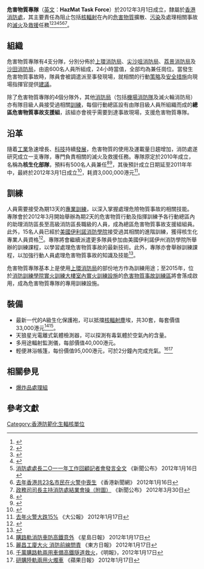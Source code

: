 {{Pathnav|香港消防處|frame=1}}
{{Infobox law enforcement agency
|unit_name= 危害物質專隊<br>{{lang|en|HazMat Task Force}}
|image= [[File:HKFSD_Hazmat_Tender_F275.JPG|250px]]
|caption=危害物質專隊專用的'''危害物質處理車'''。
|country= {{HK}}
|type= 
|branch= [[香港消防處|香港消防處]]
|dates= 2012年3月1日 
|specialization= [[危害物質|危害物質]]處理
|command_structure= 
|size= 逾600名
|garrison= 
|ceremonial_chief=
|nickname=
|motto= 
|colors= [[橙色|橙色]]
|march=
|mascot=
|battles= 
|current_commander= 
|notable_commanders=
|anniversaries=
|decorations=
|identification_symbol=
|identification_symbol_label=
}}

'''危害物質專隊'''（[[英文|英文]]：'''HazMat Task Force'''）於2012年3月1日成立，隸屬於[[香港消防處|香港消防處]]，其主要責任為阻止包括[[核|核]][[輻射|輻射]]在內的[[危害物質|危害物質]]擴散、[[污染|污染]]及處理相關事故的[[滅火|滅火]]及[[救援|救援]]任務<ref>{{Cite web |url=http://hk.news.yahoo.com/article/110125/3/merl.html |title=消防處將聘370人強化裝備 |accessdate=2011-01-31 |archive-date=2011-01-30 |archive-url=https://web.archive.org/web/20110130002928/http://hk.news.yahoo.com/article/110125/3/merl.html |dead-url=no }}</ref><ref>{{Cite web |url=http://orientaldaily.on.cc/cnt/news/20100122/00176_042.html |title=消防處設五百人核生化部隊 |access-date=2011-01-31 |archive-date=2016-03-05 |archive-url=https://web.archive.org/web/20160305001043/http://orientaldaily.on.cc/cnt/news/20100122/00176_042.html |dead-url=no }}</ref><ref>{{Cite web |url=http://www.hkfsd.gov.hk/chi/pressrelease/2012/20120330.pdf |title=政務司司長主持消防處結業會操（附圖） |access-date=2012-05-02 |archive-date=2016-03-05 |archive-url=https://web.archive.org/web/20160305013957/http://www.hkfsd.gov.hk/chi/pressrelease/2012/20120330.pdf |dead-url=no }}</ref><ref>{{Cite web |url=http://www.news.gov.hk/tc/categories/law_order/html/2012/01/20120116_133736.shtml |title=消防特別行動巡查209棟舊樓 |access-date=2012-05-02 |archive-date=2016-03-07 |archive-url=https://web.archive.org/web/20160307042327/http://www.news.gov.hk/tc/categories/law_order/html/2012/01/20120116_133736.shtml |dead-url=no }}</ref><ref>[http://www.info.gov.hk/gia/general/201201/16/P201201160383.htm 消防處處長二○一一年工作回顧記者會發言全文] {{Wayback|url=http://www.info.gov.hk/gia/general/201201/16/P201201160383.htm |date=20190902033610 }} 《新聞公布》 2012年1月16日</ref><ref>[http://www.hkcna.hk/content/2012/0116/127274.shtml 去年香港共23名市民在火警中喪生] {{Wayback|url=http://www.hkcna.hk/content/2012/0116/127274.shtml |date=20160304104653 }} 《香港新聞網》 2012年1月16日</ref><ref>[http://www.info.gov.hk/gia/general/201203/30/P201203300220.htm 政務司司長主持消防處結業會操（附圖）] {{Wayback|url=http://www.info.gov.hk/gia/general/201203/30/P201203300220.htm |date=20190902020812 }} 《新聞公布》 2012年3月30日</ref>。

==組織==
危害物質專隊有4支分隊，分別分佈於[[上環消防局|上環消防局]]、[[尖沙咀消防局|尖沙咀消防局]]、[[荔景消防局|荔景消防局]]及[[沙田消防局|沙田消防局]]，由逾600名人員所組成，24小時當值，全部均為兼任崗位。當發生危害物質事故時，隊員會被調遣派至事發現場，就相關的行動[[策略|策略]]及[[安全措施|安全措施]]向現場指揮官提供[[建議|建議]]。

除了危害物質專隊的4個分隊外，其他[[消防局|消防局]]（包括[[機場消防隊|機場消防隊]]及滅火輪消防局）亦有隊目級人員接受過相關[[訓練|訓練]]，每個行動總區設有由隊目級人員所組織而成的'''總區危害物質事故支援組'''，該組亦會視乎需要到達事故現場，支援危害物質專隊。

==沿革==
隨着[[工業|工業]]急速增長、[[科技|科技]]持續[[發展|發展]]，危害物質的使用及運載量日趨增加，消防處遂研究成立一支專隊，專門負責相關的滅火及救援任務。專隊原定於2010年成立，名稱為'''核生化部隊'''，預料有500名人員兼任<ref>{{Cite web |url=http://hk.news.yahoo.com/article/110125/4/meqd.html |title=消防今年聘最少370人 救護車抵達時間連續3年肥佬 |accessdate=2011-01-31 |archive-date=2011-03-19 |archive-url=https://web.archive.org/web/20110319222750/http://hk.news.yahoo.com/article/110125/4/meqd.html |dead-url=no }}</ref><ref>{{Cite web |url=http://orientaldaily.on.cc/cnt/news/20110126/00176_033.html |title=殘廢消防車 17月未解決 |accessdate=2011-01-31 |archive-date=2011-01-29 |archive-url=https://web.archive.org/web/20110129022052/http://orientaldaily.on.cc/cnt/news/20110126/00176_033.html |dead-url=no }}</ref>，其後預計成立日期延至2011年年中，最終於2012年3月1日成立<ref>{{Cite web |url=http://rthk.hk/rthk/news/expressnews/20120116/news_20120116_55_812145.htm |title=消防處關注舊式樓宇火警風險  將加強巡查 |access-date=2012-05-02 |archive-date=2014-02-22 |archive-url=https://web.archive.org/web/20140222012136/http://rthk.hk/rthk/news/expressnews/20120116/news_20120116_55_812145.htm |dead-url=no }}</ref>，耗資3,000,000港元<ref>[http://www.takungpao.com/hm/top/2012-01-17/1058479.html 去年火警大跌15%]{{dead link|date=2017年12月 |bot=InternetArchiveBot |fix-attempted=yes }} 《大公報》 2012年1月17日</ref>。

==訓練==
人員需要接受為期13天的[[專業|專業]][[訓練|訓練]]，以深入掌握處理危險物質事故的相關技能。專隊會於2012年3月開始舉辦為期2天的危害物質行動及指揮訓練予各行動總區內的助理消防區長至高級消防區長職級的人員，成為總區危害物質事故支援組組員。此外，15名人員已經於[[美國|美國]][[伊利諾消防學院|伊利諾消防學院]]接受過其相關的進階訓練，獲得核生化專業人員資格<ref>{{Cite web |url=http://www.hkfsd.gov.hk/home/images/review_10/tc_eng/8_MWT.pdf |title=核生化部隊 |accessdate=2011-08-24 |archive-date=2020-03-28 |archive-url=https://web.archive.org/web/20200328005006/https://www.hkfsd.gov.hk/images/review_10/tc_eng/8_MWT.pdf |dead-url=no }}</ref>。專隊將會繼續派遣更多隊員參加由美國伊利諾伊州消防學院所舉辦的訓練課程，以學習處理危害物質事故的最新技術。此外，專隊亦會舉辦訓練課程，以加強行動人員處理危害物質事故的知識及技能<ref>{{Cite web |url=http://www.hkfsd.gov.hk/chi/publications/elite/elite_2012_03.pdf |title=2012年《精英專訊》 第三期 |access-date=2012-06-04 |archive-date=2019-10-22 |archive-url=https://web.archive.org/web/20191022045149/https://www.hkfsd.gov.hk/chi/publications/elite/elite_2012_03.pdf |dead-url=no }}</ref>。

危害物質專隊基本上是使用[[上環消防局|上環消防局]]的部份地方作為訓練用途；至2015年，位於[[消防訓練學院|消防訓練學院]][[實火訓練大樓|實火訓練大樓]][[室內實火訓練設施|室內實火訓練設施]]的[[危害物質事故訓練區|危害物質事故訓練區]]將會落成啟用，成為危害物質專隊的專用訓練設施。

==裝備==
*最新一代的A級生化保護袍，可以抵擋[[核輻射塵|核輻射塵]]埃，共30套，每套價值33,000港元<ref>[http://hk.news.yahoo.com/%E8%B3%BC%E8%B7%AF%E8%BB%8C%E6%B6%88%E9%98%B2%E8%BB%8A%E9%98%B2%E9%AB%98%E9%90%B5%E6%84%8F%E5%A4%96-221001950.html 購路軌消防車防高鐵意外] {{Wayback|url=http://hk.news.yahoo.com/%E8%B3%BC%E8%B7%AF%E8%BB%8C%E6%B6%88%E9%98%B2%E8%BB%8A%E9%98%B2%E9%AB%98%E9%90%B5%E6%84%8F%E5%A4%96-221001950.html |date=20120203003817 }}《星島日報》 2012年1月17日</ref><ref>[http://orientaldaily.on.cc/cnt/news/20120117/00176_056.html 麗昌工廈大火 消防前線問責] {{Wayback|url=http://orientaldaily.on.cc/cnt/news/20120117/00176_056.html |date=20160305000849 }} 《東方日報》 2012年1月17日</ref>。
*天狼星光電離式氣體檢測器，可以探測有毒氣體於空氣內的含量。
*多用途輻射監測儀，每部價值40,000港元。
*輕便淋浴帳篷，每份價值95,000港元，可於2分鐘內完成充氣。<ref>[https://archive.is/20120714191711/hk.news.yahoo.com/%E5%8D%83%E8%90%AC%E8%B3%BC%E8%B7%AF%E8%BB%8C%E5%85%A9%E7%94%A8%E8%BB%8A-%E5%82%99%E9%AB%98%E9%90%B5%E9%9A%A7%E9%81%93%E6%95%91%E7%81%AB-211141412.html 千萬購路軌兩用車備高鐵隧道救火]，《明報》，2012年1月17日</ref><ref>[http://www1.hk.apple.nextmedia.com/template/apple/art_main.php?iss_id=20120117&sec_id=4104&art_id=15990937 研購陸軌兩用火燭車] 《蘋果日報》 2012年1月17日</ref>

==相關參見==
*[[爆炸品處理組|爆炸品處理組]]

==參考文獻==
{{reflist}}

[[Category:香港防範化生輻核單位|Category:香港防範化生輻核單位]]